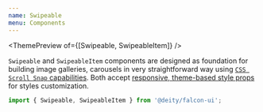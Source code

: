 ```yaml
---
name: Swipeable
menu: Components
---
```



<ThemePreview of={[Swipeable, SwipeableItem]} />

`Swipeable` and `SwipeableItem` components are designed as foundation for building image galleries, carousels
in very straightforward way using [`CSS Scroll Snap` capabilities](https://developers.google.com/web/updates/2018/07/css-scroll-snap).
Both accept [responsive, theme-based style props](/responsive-props) for styles customization.

```javascript
import { Swipeable, SwipeableItem } from '@deity/falcon-ui';
```

<Playground>
  <Swipeable css={{ height: 300 }}>
    <SwipeableItem
      as={Image}
      src="https://images.unsplash.com/photo-1525018827743-4a889b27b980?ixlib=rb-0.3.5&ixid=eyJhcHBfaWQiOjEyMDd9&s=84cb2187a5d5ce3a1b579c70b1beae98&auto=format&fit=crop&w=1950&q=80"
    />
    <SwipeableItem
      as={Image}
      src="https://images.unsplash.com/photo-1533796846028-7243a1adf748?ixlib=rb-0.3.5&ixid=eyJhcHBfaWQiOjEyMDd9&s=fab1a48ac8030aee83bb5bb1a350a3c3&auto=format&fit=crop&w=668&q=80"
    />
    <SwipeableItem
      as={Image}
      src="https://images.unsplash.com/photo-1503664974666-c4b8f669f3ae?ixlib=rb-0.3.5&ixid=eyJhcHBfaWQiOjEyMDd9&s=e1a277c929d2a8ccf0982e44c33fc732&auto=format&fit=crop&w=1400&q=80"
    />
  </Swipeable>
</Playground>
